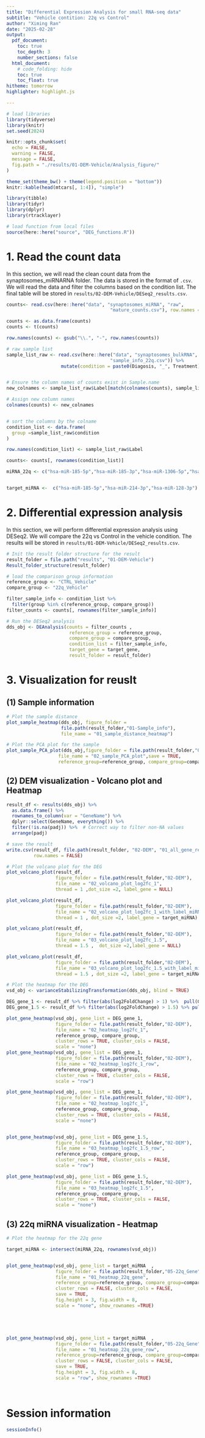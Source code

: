 ```yaml
---
title: "Differential Expression Analysis for small RNA-seq data"
subtitle: "Vehicle contition: 22q vs Control"
author: "Ximing Ran"
date: "2025-02-28"
output:
  pdf_document:
    toc: true
    toc_depth: 3
    number_sections: false
  html_document:
    # code_folding: hide
    toc: true
    toc_float: true
hitheme: tomorrow
highlighter: highlight.js

---
```


```r
# load libraries
library(tidyverse)
library(knitr)
set.seed(2024)

knitr::opts_chunk$set(
  echo = FALSE,
  warning = FALSE,
  message = FALSE,
  fig.path = "./results/01-DEM-Vehicle/Analysis_figure/"
)

theme_set(theme_bw() + theme(legend.position = "bottom"))
knitr::kable(head(mtcars[, 1:4]), "simple")
```

```r
library(tibble)
library(tidyr)
library(dplyr)
library(rtracklayer)
```



```r
# load function from local files
source(here::here("source", "DEG_functions.R"))
```

\newpage

# 1. Read the count data
In this section, we will read the clean count data from the synaptosomes_miRNARNA folder. The data is stored in the format of `.csv`. We will read the data and filter the columns based on the condition list. The final table will be stored in `results/02-DEM-Vehicle/DESeq2_results.csv`.

```r
counts<- read.csv(here::here("data", "synaptosomes_miRNA", "raw",
                                      "mature_counts.csv"), row.names = 1)

counts <- as.data.frame(counts) 
counts <- t(counts)

row.names(counts) <- gsub("\\.", "-", row.names(counts))

# raw sample list
sample_list_raw <- read.csv(here::here("data", "synaptosomes_bulkRNA",
                                      "sample_info_22q.csv")) %>%
                    mutate(condition = paste0(Diagosis, "_", Treatment))


# Ensure the column names of counts exist in Sample.name
new_colnames <- sample_list_raw$Label[match(colnames(counts), sample_list_raw$Sample.name)]

# Assign new column names
colnames(counts) <- new_colnames


# sort the columns by the colname
condition_list <- data.frame(
  group =sample_list_raw$condition
)

row.names(condition_list) <- sample_list_raw$Label

counts<- counts[, rownames(condition_list)]

miRNA_22q <- c("hsa-miR-185-5p","hsa-miR-185-3p","hsa-miR-1306-5p","hsa-miR-1286")


target_miRNA <-  c("hsa-miR-185-5p","hsa-miR-214-3p","hsa-miR-128-3p")

```


# 2. Differential expression analysis

In this section, we will perform differential expression analysis using DESeq2. We will compare the 22q vs Control in the vehicle condition. The results will be stored in `results/01-DEM-Vehicle/DESeq2_results.csv`.

```r
# Init the result folder structure for the result
result_folder = file.path("results", "01-DEM-Vehicle")
Result_folder_structure(result_folder)

# load the comparison group information
reference_group <- "CTRL_Vehicle"
compare_group <- "22q_Vehicle"

filter_sample_info <- condition_list %>% 
  filter(group %in% c(reference_group, compare_group))
filter_counts <- counts[, rownames(filter_sample_info)]

# Run the DESeq2 analysis
dds_obj <- DEAnalysis(counts = filter_counts , 
                       reference_group = reference_group,
                       compare_group = compare_group,
                       condition_list = filter_sample_info,
                       target_gene = target_gene,
                       result_folder = result_folder)
```


\newpage

# 3. Visualization for reuslt

## (1) Sample information
```r
# Plot the sample distance 
plot_sample_heatmap(dds_obj, figure_folder =
                    file.path(result_folder,"01-Sample_info"),
                    file_name = "01_sample_distance_heatmap")
```


```r
# Plot the PCA plot for the sample
plot_sample_PCA_plot(dds_obj,figure_folder = file.path(result_folder,"01-Sample_info"),
                   file_name = "02_sample_PCA_plot",save = TRUE,
                   reference_group=reference_group, compare_group=compare_group)
```

\newpage

## (2) DEM visualization - Volcano plot and Heatmap

```r
result_df <- results(dds_obj) %>%
  as.data.frame() %>%
  rownames_to_column(var = "GeneName") %>%
  dplyr::select(GeneName, everything()) %>%
  filter(!is.na(padj)) %>%  # Correct way to filter non-NA values
  arrange(padj)

# save the result
write.csv(result_df, file.path(result_folder, "02-DEM", "01_all_gene_results.csv"),
          row.names = FALSE)

# Plot the volcano plot for the DEG
plot_volcano_plot(result_df, 
                  figure_folder = file.path(result_folder,"02-DEM"),
                  file_name = "02_volcano_plot_log2fc_1",
                  thread = 1 ,dot_size =2, label_gene = NULL)

plot_volcano_plot(result_df, 
                  figure_folder = file.path(result_folder,"02-DEM"),
                  file_name = "02_volcano_plot_log2fc_1_with_label_miRNA",
                  thread = 1 , dot_size =2, label_gene = target_miRNA)

plot_volcano_plot(result_df, 
                  figure_folder = file.path(result_folder,"02-DEM"),
                  file_name = "03_volcano_plot_log2fc_1.5",
                  thread = 1.5 ,  dot_size =2,label_gene = NULL)

plot_volcano_plot(result_df, 
                  figure_folder = file.path(result_folder,"02-DEM"),
                  file_name = "03_volcano_plot_log2fc_1.5_with_label_miRNA",
                  thread = 1.5 , dot_size =2, label_gene = target_miRNA)

```


```r

# Plot the heatmap for the DEG
vsd_obj <- varianceStabilizingTransformation(dds_obj, blind = TRUE)

DEG_gene_1 <- result_df %>% filter(abs(log2FoldChange) > 1) %>%  pull(GeneName)
DEG_gene_1.5 <- result_df %>% filter(abs(log2FoldChange) > 1.5) %>% pull(GeneName)

plot_gene_heatmap(vsd_obj, gene_list = DEG_gene_1, 
                  figure_folder = file.path(result_folder,"02-DEM"),
                  file_name = "02_heatmap_log2fc_1",
                  reference_group, compare_group,
                  cluster_rows = TRUE, cluster_cols = FALSE, 
                  scale = "none")
plot_gene_heatmap(vsd_obj, gene_list = DEG_gene_1, 
                  figure_folder = file.path(result_folder,"02-DEM"),
                  file_name = "02_heatmap_log2fc_1_row",
                  reference_group, compare_group,
                  cluster_rows = TRUE, cluster_cols = FALSE, 
                  scale = "row")

plot_gene_heatmap(vsd_obj, gene_list = DEG_gene_1, 
                  figure_folder = file.path(result_folder,"02-DEM"),
                  file_name = "02_heatmap_log2fc_1",
                  reference_group, compare_group,
                  cluster_rows = TRUE, cluster_cols = FALSE, 
                  scale = "none")


plot_gene_heatmap(vsd_obj, gene_list = DEG_gene_1.5, 
                  figure_folder = file.path(result_folder,"02-DEM"),
                  file_name = "03_heatmap_log2fc_1.5_row",
                  reference_group, compare_group,
                  cluster_rows = TRUE, cluster_cols = FALSE, 
                  scale = "row")

plot_gene_heatmap(vsd_obj, gene_list = DEG_gene_1.5, 
                  figure_folder = file.path(result_folder,"02-DEM"),
                  file_name = "03_heatmap_log2fc_1.5",
                  reference_group, compare_group,
                  cluster_rows = TRUE, cluster_cols = FALSE, 
                  scale = "none")
```

\newpage
## (3) 22q miRNA visualization - Heatmap
```r

# Plot the heatmap for the 22q gene

target_miRNA <- intersect(miRNA_22q, rownames(vsd_obj))


plot_gene_heatmap(vsd_obj, gene_list = target_miRNA  , 
                  figure_folder = file.path(result_folder,"05-22q_Gene"),
                  file_name = "01_heatmap_22q_gene",
                  reference_group=reference_group, compare_group=compare_group,
                  cluster_rows = FALSE, cluster_cols = FALSE, 
                  save = TRUE,
                  fig.height = 3, fig.width = 8,
                  scale = "none", show_rownames =TRUE)





plot_gene_heatmap(vsd_obj, gene_list = target_miRNA  , 
                  figure_folder = file.path(result_folder,"05-22q_Gene"),
                  file_name = "01_heatmap_22q_gene_row",
                  reference_group=reference_group, compare_group=compare_group,
                  cluster_rows = FALSE, cluster_cols = FALSE, 
                  save = TRUE,
                  fig.height = 3, fig.width = 8,
                  scale = "row", show_rownames =TRUE)




```



<!-- \newpage -->
<!-- ## (4) Target miRNA visualization - Heatmap -->
<!-- ```{r heatmap_target_miRNA, fig.width=8, fig.height=3} -->

<!-- # Plot the heatmap for the 22q gene -->

<!-- target_miRNA <- target_miRNA_raw -->
<!-- target_miRNA <-  c("hsa-miR-185-5p","hsa-miR-214-3p","hsa-miR-128-3p") -->

<!-- plot_gene_heatmap(vsd_obj, gene_list = target_miRNA  , -->
<!--                   figure_folder = file.path(result_folder,"06-Target_miRNA"), -->
<!--                   file_name = "01_heatmap_Target_gene", -->
<!--                   reference_group=reference_group, compare_group=compare_group, -->
<!--                   cluster_rows = FALSE, cluster_cols = FALSE, -->
<!--                   save = TRUE, -->
<!--                   fig.height = 3, fig.width = 8, -->
<!--                   scale = "none", show_rownames =TRUE) -->

<!-- plot_gene_heatmap(vsd_obj, gene_list = target_miRNA  , -->
<!--                   figure_folder = file.path(result_folder,"06-Target_miRNA"), -->
<!--                   file_name = "01_heatmap_Target_gene_row", -->
<!--                   reference_group=reference_group, compare_group=compare_group, -->
<!--                   cluster_rows = FALSE, cluster_cols = FALSE, -->
<!--                   save = TRUE, -->
<!--                   fig.height = 3, fig.width = 8, -->
<!--                   scale = "row", show_rownames =TRUE) -->


<!-- ``` -->



\newpage
# Session information
```r
sessionInfo()
```

